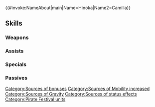 {{#invoke:NameAbout|main|Name=Hinoka|Name2=Camilla}}{{HeroPage Tabs}}
{{Hero Infobox
|Name=Hinoka
|Title=Fair Pirate Pair
|WeaponType=Green Bow
|MoveType=Flying
|Origin=Fire Emblem Fates
|Gender=FF
|duo=Grants Atk/Spd+6 to unit and flying allies within 3 rows or 3 columns centered on unit, and they can move 1 extra space. (That turn only. Does not stack.)<br><br>Inflicts【Gravity】on bow, dagger, magic, and staff foes within 3 rows or 3 columns centered on unit if they are also infantry, armored, or cavalry foes.<br><br>【Gravity】<br>Restricts target's movement to 1 space through its next action.
|secondPerson=Camilla
|Duel=190
|actorEN=Cindy Robinson,Misty Lee
|actorJP=名塚佳織,沢城みゆき
|artist=あんべよしろう
|additionDate=August 4, 2021
|releaseDate=August 5, 2021
|cv1=11
|cv2=200600
|TagID=比翼ヒノカ
|InternalID=690
|Properties=special,duo,hat,specRate_202502
|description=Two princesses, one from Hoshido and the other from Nohr, have banded together as pirates. They appear in Fire Emblem Fates.
}}
{{Stats Page
|Lv1HP=18|Lv1ATK=10|Lv1SPD=10|Lv1DEF=4|Lv1RES=6
|GRHP=50|GRATK=70|GRSPD=70|GRDEF=45|GRRES=40
}}
==Skills==
===Weapons===
{{Weapons Table
|weapon1=Iron Bow
|weapon1Default=1
|weapon1Unlock=1
|weapon2=Steel Bow
|weapon2Default=3
|weapon2Unlock=3
|weapon3=Silver Bow
|weapon3Default=4
|weapon3Unlock=3
|weapon4=Mermaid Bow
|weapon4Default=5
|weapon4Unlock=5
}}
===Assists===
{{Assists Table
|assist1=Harsh Command
|assist1Default=4
|assist1Unlock=3
|assist2=Harsh Command+
|assist2Unlock=5
}}
===Specials===
{{Specials Table}}
===Passives===
{{Passives Table
|passiveA1=Atk/Spd Push 1
|passiveA2=Atk/Spd Push 2
|passiveA3=Atk/Spd Push 3
|passiveA4=Atk/Spd Push 4
|passiveA1Unlock=2
|passiveA2Unlock=3
|passiveA3Unlock=4
|passiveA4Unlock=5
|passiveB1=S/R Far Trace 1
|passiveB2=S/R Far Trace 2
|passiveB3=S/R Far Trace 3
|passiveB1Unlock=3
|passiveB2Unlock=4
|passiveB3Unlock=5
|passiveC1=Def/Res Rein 1
|passiveC2=Def/Res Rein 2
|passiveC3=Def/Res Rein 3
|passiveC1Unlock=1
|passiveC2Unlock=2
|passiveC3Unlock=4
}}
{{Heroes Navbox}}[[Category:Sources of bonuses]][[Category:Sources of Mobility increased]][[Category:Sources of Gravity]][[Category:Sources of status effects]]
[[Category:Pirate Festival units]]